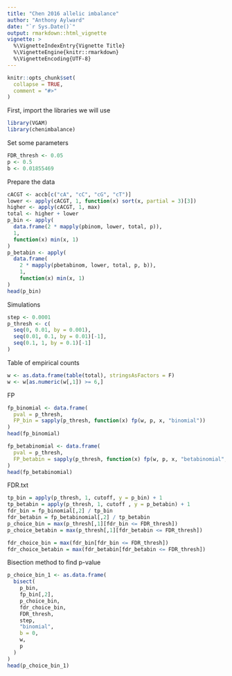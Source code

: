 ```yaml
---
title: "Chen 2016 allelic imbalance"
author: "Anthony Aylward"
date: "`r Sys.Date()`"
output: rmarkdown::html_vignette
vignette: >
  %\VignetteIndexEntry{Vignette Title}
  %\VignetteEngine{knitr::rmarkdown}
  %\VignetteEncoding{UTF-8}
---
```


```r
knitr::opts_chunk$set(
  collapse = TRUE,
  comment = "#>"
)
```

First, import the libraries we will use

```r
library(VGAM)
library(chenimbalance)
```

Set some parameters

```r
FDR_thresh <- 0.05
p <- 0.5
b <- 0.01855469
```

Prepare the data

```r
cACGT <- accb[c("cA", "cC", "cG", "cT")]
lower <- apply(cACGT, 1, function(x) sort(x, partial = 3)[3])
higher <- apply(cACGT, 1, max)
total <- higher + lower
p_bin <- apply(
  data.frame(2 * mapply(pbinom, lower, total, p)),
  1,
  function(x) min(x, 1)
)
p_betabin <- apply(
  data.frame(
    2 * mapply(pbetabinom, lower, total, p, b)),
    1,
    function(x) min(x, 1)
)
head(p_bin)
```

Simulations

```r
step <- 0.0001
p_thresh <- c(
  seq(0, 0.01, by = 0.001),
  seq(0.01, 0.1, by = 0.01)[-1],
  seq(0.1, 1, by = 0.1)[-1]
)
```

Table of empirical counts

```r
w <- as.data.frame(table(total), stringsAsFactors = F)
w <- w[as.numeric(w[,1]) >= 6,]
```

FP

```r
fp_binomial <- data.frame(
  pval = p_thresh,
  FP_bin = sapply(p_thresh, function(x) fp(w, p, x, "binomial"))
)
head(fp_binomial)
```

```r
fp_betabinomial <- data.frame(
  pval = p_thresh,
  FP_betabin = sapply(p_thresh, function(x) fp(w, p, x, "betabinomial", b))
)
head(fp_betabinomial)
```

FDR.txt

```r
tp_bin = apply(p_thresh, 1, cutoff, y = p_bin) + 1
tp_betabin = apply(p_thresh, 1, cutoff , y = p_betabin) + 1
fdr_bin = fp_binomial[,2] / tp_bin
fdr_betabin = fp_betabinomial[,2] / tp_betabin
p_choice_bin = max(p_thresh[,1][fdr_bin <= FDR_thresh])
p_choice_betabin = max(p_thresh[,1][fdr_betabin <= FDR_thresh])

fdr_choice_bin = max(fdr_bin[fdr_bin <= FDR_thresh])
fdr_choice_betabin = max(fdr_betabin[fdr_betabin <= FDR_thresh])
```

Bisection method to find p-value

```r
p_choice_bin_1 <- as.data.frame(
  bisect(
    p_bin,
    fp_bin[,2],
    p_choice_bin,
    fdr_choice_bin,
    FDR_thresh,
    step,
    "binomial",
    b = 0,
    w,
    p
  )
)
head(p_choice_bin_1)
```
